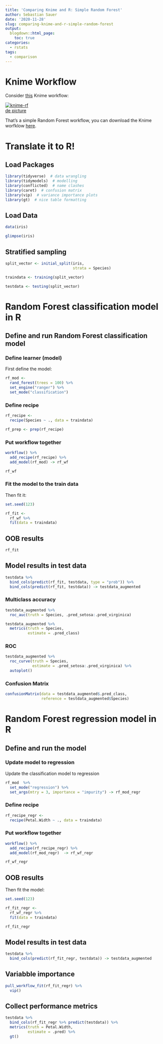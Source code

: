 ```yaml
---
title: 'Comparing Knime and R: Simple Random Forest'
author: Sebastian Sauer
date: '2020-11-28'
slug: comparing-knime-and-r-simple-random-forest
output:
  blogdown::html_page:
    toc: true
categories:
  - rstats
tags:
  - comparison
---
```



# Knime Workflow

Consider [this](https://hub.knime.com/knime/spaces/Examples/latest/04_Analytics/13_Meta_Learning/02_Learning_a_Random_Forest) Knime workflow:

<a href="https://ibb.co/7j3crnM"><img src="https://i.ibb.co/djN9kPC/knime-rf.png" alt="knime-rf" border="0"></a><br /><a target='_blank' href='https://de.imgbb.com/'>de picture</a><br />









That's a simple Random Forest workflow, you can download the Knime worfklow [here](https://kni.me/w/Sim-pKlioDWrgj_T).


# Translate it to R!


## Load Packages

```r
library(tidyverse)  # data wrangling
library(tidymodels)  # modelling
library(conflicted)  # name clashes
library(caret)  # confusion matrix
library(vip)  # variance importance plots
library(gt)  # nice table formatting
```

## Load Data

```r
data(iris)
```


```r
glimpse(iris)
```


## Stratified sampling


```r
split_vector <- initial_split(iris,
                              strata = Species)
```


```r
traindata <- training(split_vector)

testdata <- testing(split_vector)
```


# Random Forest classification model in R


## Define and run Random Forest classification model



### Define learner (model)


First define the model:

```r
rf_mod <- 
  rand_forest(trees = 100) %>% 
  set_engine("ranger") %>% 
  set_mode("classification")
```



### Define recipe

```r
rf_recipe <-
  recipe(Species ~ ., data = traindata)

rf_prep <- prep(rf_recipe)
```


### Put workflow together

```r
workflow() %>% 
  add_recipe(rf_recipe) %>% 
  add_model(rf_mod) -> rf_wf

rf_wf
```


### Fit the model to the train data

Then fit it:

```r
set.seed(123)

rf_fit <-
  rf_wf %>% 
  fit(data = traindata)

```



## OOB results


```r
rf_fit
```


## Model results in test data

```r
testdata %>% 
  bind_cols(predict(rf_fit, testdata, type = "prob")) %>% 
  bind_cols(predict(rf_fit, testdata)) -> testdata_augmented

```



### Multiclass accuracy

```r
testdata_augmented %>% 
  roc_auc(truth = Species, .pred_setosa:.pred_virginica)
```



```r
testdata_augmented %>% 
  metrics(truth = Species, 
          estimate = .pred_class)
```



### ROC

```r
testdata_augmented %>% 
  roc_curve(truth = Species, 
            estimate = .pred_setosa:.pred_virginica) %>% 
  autoplot()
```








### Confusion Matrix



```r
confusionMatrix(data = testdata_augmented$.pred_class,
                reference = testdata_augmented$Species)
```


# Random Forest regression model in R


## Define and run the model

### Update model to regression


Update the classification model to regression

```r
rf_mod  %>%  
  set_mode("regression") %>% 
  set_args(mtry = 3, importance = "impurity") -> rf_mod_regr
```




### Define recipe

```r
rf_recipe_regr <-
  recipe(Petal.Width ~ ., data = traindata)
```




### Put workflow together


```r
workflow() %>% 
  add_recipe(rf_recipe_regr) %>% 
  add_model(rf_mod_regr)  -> rf_wf_regr

rf_wf_regr
```



## OOB results


Then fit the model:

```r
set.seed(123)

rf_fit_regr <-
  rf_wf_regr %>% 
  fit(data = traindata)

```



```r
rf_fit_regr
```



## Model results in test data

```r
testdata %>% 
  bind_cols(predict(rf_fit_regr, testdata)) -> testdata_augmented

```




## Variabble importance

```r
pull_workflow_fit(rf_fit_regr) %>% 
  vip()
```



## Collect performance metrics


```r
testdata %>% 
  bind_cols(rf_fit_regr %>% predict(testdata)) %>% 
  metrics(truth = Petal.Width,
          estimate = .pred) %>% 
  gt()
```

